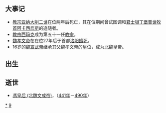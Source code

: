 {{unreferenced|time=2018-09-01T07:49:28+00:00}}
{{DecadeTOC|490}}
== 大事记 ==
* [[教宗亚纳大削二世|教宗亚纳大削二世]]在位两年后死亡，其在位期间曾试图调和[[君士坦丁堡普世牧首|君士坦丁堡普世牧首]][[阿卡西烏斯|阿卡西烏斯]]的追随者。
* [[教宗西玛克|教宗西玛克]]成为第五十一任[[教宗|教宗]]。
* [[魏孝文帝|魏孝文帝]]在在位27年后于首都[[洛阳市|洛阳]][[餓死|餓死]]。
* 16岁的[[魏宣武帝|魏宣武帝]]继承其父魏孝文帝的皇位，成为[[北魏|北魏]]皇帝。
== 出生 ==

== 逝世 ==
*[[馮皇后_(北魏文成帝)|馮皇后 (北魏文成帝)]]，（[[441年|441年]]－[[490年|490年]]）

{{世紀|5}}

[[Category:490年代|*]]
[[Category:5世纪各年代|9]]